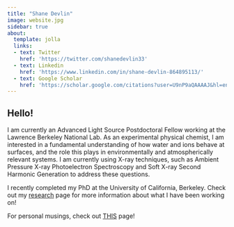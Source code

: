 ```yaml
---
title: "Shane Devlin"
image: website.jpg
sidebar: true 
about: 
  template: jolla
  links:
  - text: Twitter
    href: 'https://twitter.com/shanedevlin33'
  - text: Linkedin
    href: 'https://www.linkedin.com/in/shane-devlin-864895113/'
  - text: Google Scholar
    href: 'https://scholar.google.com/citations?user=U9nP9aQAAAAJ&hl=en&authuser=1'
---
```


## **Hello!**

I am currently an Advanced Light Source Postdoctoral Fellow working at the Lawrence Berkeley National Lab. As an experimental physical chemist, I am interested in a fundamental understanding of how water and ions behave at surfaces, and the role this plays in environmentally and atmospherically relevant systems. I am currently using X-ray techniques, such as Ambient Pressure X-ray Photoelectron Spectroscopy and Soft X-ray Second Harmonic Generation to address these questions.

I recently completed my PhD at the University of California, Berkeley. Check out my [research](publications.qmd) page for more information about what I have been working on!

For personal musings, check out [THIS](fun_blog.qmd) page!
